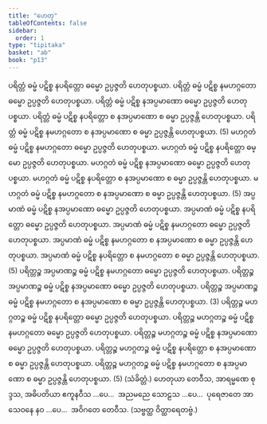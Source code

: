 ```yaml
---
title: "ဟေတု"
tableOfContents: false
sidebar:
  order: 1
type: "tipitaka"
basket: "ab"
book: "p13"
---
```



<DynamicBreadcrumb />

<Division number="40" book="p13" e="ch" v="40" p="190">

<Paragraph number="105" book="p13">
ပရိတ္တံ ဓမ္မံ ပဋိစ္စ နပရိတ္တော ဓမ္မော ဥပ္ပဇ္ဇတိ ဟေတုပစ္စယာ. ပရိတ္တံ ဓမ္မံ ပဋိစ္စ နမဟဂ္ဂတော ဓမ္မော ဥပ္ပဇ္ဇတိ ဟေတုပစ္စယာ. ပရိတ္တံ ဓမ္မံ ပဋိစ္စ နအပ္ပမာဏော ဓမ္မော ဥပ္ပဇ္ဇတိ ဟေတုပစ္စယာ. ပရိတ္တံ ဓမ္မံ ပဋိစ္စ နပရိတ္တော စ နအပ္ပမာဏော စ ဓမ္မာ ဥပ္ပဇ္ဇန္တိ ဟေတုပစ္စယာ. ပရိတ္တံ ဓမ္မံ ပဋိစ္စ နမဟဂ္ဂတော စ နအပ္ပမာဏော စ ဓမ္မာ ဥပ္ပဇ္ဇန္တိ ဟေတုပစ္စယာ. (5)
</Paragraph>

<Paragraph number="106" book="p13">
မဟဂ္ဂတံ ဓမ္မံ ပဋိစ္စ နမဟဂ္ဂတော ဓမ္မော ဥပ္ပဇ္ဇတိ ဟေတုပစ္စယာ. မဟဂ္ဂတံ ဓမ္မံ ပဋိစ္စ နပရိတ္တော ဓမ္မော ဥပ္ပဇ္ဇတိ ဟေတုပစ္စယာ. မဟဂ္ဂတံ ဓမ္မံ ပဋိစ္စ နအပ္ပမာဏော ဓမ္မော ဥပ္ပဇ္ဇတိ ဟေတုပစ္စယာ. မဟဂ္ဂတံ ဓမ္မံ ပဋိစ္စ နပရိတ္တော စ နအပ္ပမာဏော စ ဓမ္မာ ဥပ္ပဇ္ဇန္တိ ဟေတုပစ္စယာ. မဟဂ္ဂတံ ဓမ္မံ ပဋိစ္စ နမဟဂ္ဂတော စ နအပ္ပမာဏော စ ဓမ္မာ ဥပ္ပဇ္ဇန္တိ ဟေတုပစ္စယာ. (5)
</Paragraph>

<Paragraph number="107" book="p13">
အပ္ပမာဏံ ဓမ္မံ ပဋိစ္စ နအပ္ပမာဏော ဓမ္မော ဥပ္ပဇ္ဇတိ ဟေတုပစ္စယာ. အပ္ပမာဏံ ဓမ္မံ ပဋိစ္စ နပရိတ္တော ဓမ္မော ဥပ္ပဇ္ဇတိ ဟေတုပစ္စယာ. အပ္ပမာဏံ ဓမ္မံ ပဋိစ္စ နမဟဂ္ဂတော ဓမ္မော ဥပ္ပဇ္ဇတိ ဟေတုပစ္စယာ. အပ္ပမာဏံ ဓမ္မံ ပဋိစ္စ နမဟဂ္ဂတော စ နအပ္ပမာဏော စ ဓမ္မာ ဥပ္ပဇ္ဇန္တိ ဟေတုပစ္စယာ. အပ္ပမာဏံ ဓမ္မံ ပဋိစ္စ နပရိတ္တော စ နမဟဂ္ဂတော စ ဓမ္မာ ဥပ္ပဇ္ဇန္တိ ဟေတုပစ္စယာ. (5)
</Paragraph>

<Paragraph number="108" book="p13">
ပရိတ္တဉ္စ အပ္ပမာဏဉ္စ ဓမ္မံ ပဋိစ္စ နမဟဂ္ဂတော ဓမ္မော ဥပ္ပဇ္ဇတိ ဟေတုပစ္စယာ. ပရိတ္တဉ္စ အပ္ပမာဏဉ္စ ဓမ္မံ ပဋိစ္စ နအပ္ပမာဏော ဓမ္မော ဥပ္ပဇ္ဇတိ ဟေတုပစ္စယာ. ပရိတ္တဉ္စ အပ္ပမာဏဉ္စ ဓမ္မံ ပဋိစ္စ နမဟဂ္ဂတော စ နအပ္ပမာဏော စ ဓမ္မာ ဥပ္ပဇ္ဇန္တိ ဟေတုပစ္စယာ. (3)
</Paragraph>

<Paragraph number="109" book="p13">
ပရိတ္တဉ္စ မဟဂ္ဂတဉ္စ ဓမ္မံ ပဋိစ္စ နပရိတ္တော ဓမ္မော ဥပ္ပဇ္ဇတိ ဟေတုပစ္စယာ. ပရိတ္တဉ္စ မဟဂ္ဂတဉ္စ ဓမ္မံ ပဋိစ္စ နမဟဂ္ဂတော ဓမ္မော ဥပ္ပဇ္ဇတိ ဟေတုပစ္စယာ. ပရိတ္တဉ္စ မဟဂ္ဂတဉ္စ ဓမ္မံ ပဋိစ္စ နအပ္ပမာဏော ဓမ္မော ဥပ္ပဇ္ဇတိ ဟေတုပစ္စယာ. ပရိတ္တဉ္စ မဟဂ္ဂတဉ္စ ဓမ္မံ ပဋိစ္စ နပရိတ္တော စ နအပ္ပမာဏော စ ဓမ္မာ ဥပ္ပဇ္ဇန္တိ ဟေတုပစ္စယာ. ပရိတ္တဉ္စ မဟဂ္ဂတဉ္စ ဓမ္မံ ပဋိစ္စ နမဟဂ္ဂတော စ နအပ္ပမာဏော စ ဓမ္မာ ဥပ္ပဇ္ဇန္တိ ဟေတုပစ္စယာ. (5) (သံခိတ္တံ.)
</Paragraph>

<Paragraph number="110" book="p13">
ဟေတုယာ တေဝီသ, အာရမ္မဏေ စုဒ္ဒသ, အဓိပတိယာ ဧကူနဝီသ …ပေ…  အညမညေ သောဠသ …ပေ…  ပုရေဇာတေ အာသေဝနေ နဝ …ပေ…  အဝိဂတေ တေဝီသ. (သဗ္ဗတ္ထ ဝိတ္ထာရေတဗ္ဗံ.)
</Paragraph>
</Division>
